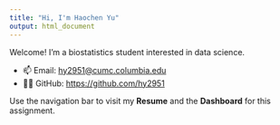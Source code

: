 ```yaml
---
title: "Hi, I'm Haochen Yu"
output: html_document
---
```


Welcome! I'm a biostatistics student interested in data science.

- 📫 Email: <hy2951@cumc.columbia.edu>  
- 🧑‍💻 GitHub: <https://github.com/hy2951>

Use the navigation bar to visit my **Resume** and the **Dashboard** for this assignment.
